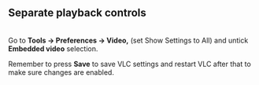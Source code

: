 == Separate playback controls  ==

<br>

Go to '''Tools -&gt; Preferences -&gt; Video,''' (set Show Settings to All) and untick '''Embedded video''' selection. 



Remember to press '''Save''' to save VLC settings and restart VLC after that to make sure changes are enabled.









{{VSG}}